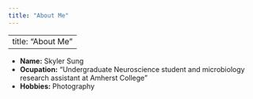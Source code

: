 ```yaml
---
title: "About Me"
---
```


---
title: "About Me"
---

- __Name:__ Skyler Sung
- __Ocupation:__ "Undergraduate Neuroscience student and microbiology research assistant at Amherst College"
- __Hobbies:__ Photography
